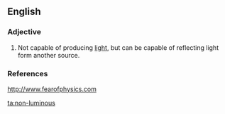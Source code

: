 ==English==

===Adjective===
{{en-adj}}
# Not capable of producing [[light]], but can be capable of reflecting light form another source.

===References===
http://www.fearofphysics.com

[[ta:non-luminous]]